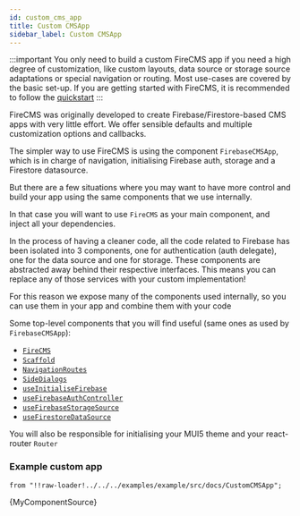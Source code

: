 ```yaml
---
id: custom_cms_app
title: Custom CMSApp
sidebar_label: Custom CMSApp
---
```


:::important
You only need to build a custom FireCMS app if you need a high degree of
customization, like custom layouts, data source or storage source adaptations
or special navigation or routing.
Most use-cases are covered by the basic set-up. If you are getting
started with FireCMS, it is recommended to follow the
[quickstart](quickstart.mdx)
:::

FireCMS was originally developed to create Firebase/Firestore-based CMS apps
with very little effort. We offer sensible defaults and multiple customization
options and callbacks.

The simpler way to use FireCMS is using the component `FirebaseCMSApp`, which
is in charge of navigation, initialising Firebase auth, storage and a
Firestore datasource.

But there are a few situations where you may want to have more control and build
your app using the same components that we use internally.

In that case you will want to use `FireCMS` as your main component, and inject
all your dependencies.

In the process of having a cleaner code, all the code related to Firebase has
been isolated into 3 components, one for authentication (auth delegate), one
for the data source and one for storage. These components are abstracted away
behind their respective interfaces. This means you can replace any of those
services with your custom implementation!

For this reason we expose many of the components used internally, so you can
use them in your app and combine them with your code

Some top-level components that you will find useful (same ones as used
by `FirebaseCMSApp`):
- [`FireCMS`](./api/functions/firecms)
- [`Scaffold`](./api/variables/scaffold)
- [`NavigationRoutes`](./api/variables/NavigationRoutes)
- [`SideDialogs`](./api/functions/SideDialogs)
- [`useInitialiseFirebase`](./api/functions/useinitialisefirebase)
- [`useFirebaseAuthController`](./api/functions/useFirebaseAuthController)
- [`useFirebaseStorageSource`](./api/functions/usefirebasestoragesource)
- [`useFirestoreDataSource`](./api/functions/usefirestoredatasource)

You will also be responsible for initialising your MUI5 theme and your react-router
`Router`



### Example custom app


    from "!!raw-loader!../../../examples/example/src/docs/CustomCMSApp";

<CodeBlock language="tsx">{MyComponentSource}</CodeBlock>


